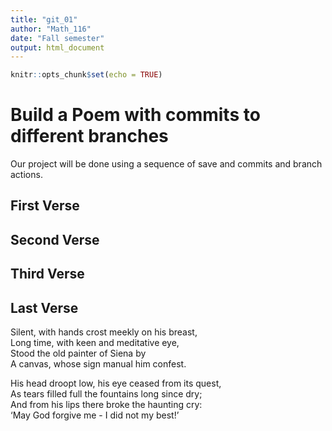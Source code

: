 ```yaml
---
title: "git_01"
author: "Math_116"
date: "Fall semester"
output: html_document
---
```


```r
knitr::opts_chunk$set(echo = TRUE)
```
# Build a Poem with commits to different branches
Our project will be done using a sequence of save and commits and branch actions.
<!-- Do not modify or change any text in "!--" bracketed areas such as this --- these are instructions to
you, if you change any of this the git program will notice it and compromise your git merging strategy !-->

## First Verse 
<!--Put the first five lines of a poem by Lewis Carrol in this section!-->

## Second Verse
<!--Put the first five lines of a poem by Robert Frost here!-->

## Third Verse
<!--Put the first two verses of The Walrus and the Carpenter here!-->

## Last Verse
<!--Put a short poem of your choice 8-20 lines,here!-->
Silent, with hands crost meekly on his breast,  
Long time, with keen and meditative eye,   
Stood the old painter of Siena by        
A canvas, whose sign manual him confest.     

His head droopt low, his eye ceased from its quest,  
As tears filled full the fountains long since dry;  
And from his lips there broke the haunting cry:  
'May God forgive me - I did not my best!'    